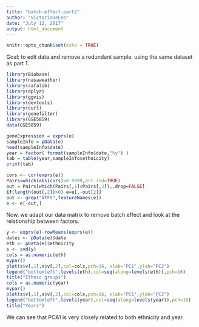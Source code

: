 ```yaml
---
title: "batch-effect-part2"
author: "VictoriaDeLeo"
date: "July 12, 2017"
output: html_document
---
```


```r
knitr::opts_chunk$set(echo = TRUE)
```

Goal: to edit data and remove a redundant sample, using the same dataset as part 1.

````r
library(Biobase)
library(nasaweather)
library(rafalib)
library(dplyr)
library(ggvis)
library(devtools)
library(curl)
library(genefilter)
library(GSE5859)
data(GSE5859)

````

````r
geneExpression = exprs(e)
sampleInfo = pData(e)
head(sampleInfo$date)
year = factor( format(sampleInfo$date,"%y") )
tab = table(year,sampleInfo$ethnicity)
print(tab)
````


````r
cors <- cor(exprs(e))
Pairs=which(abs(cors)>0.9999,arr.ind=TRUE)
out = Pairs[which(Pairs[,1]<Pairs[,2]),,drop=FALSE]
if(length(out[,2])>0) e=e[,-out[2]]
out <- grep("AFFX",featureNames(e))
e <- e[-out,]
````

Now, we adapt our data matrix to remove batch effect and look at the relationship between factors.

````r
y <- exprs(e)-rowMeans(exprs(e))
dates <- pData(e)$date
eth <- pData(e)$ethnicity
s <- svd(y)
cols = as.numeric(eth)
mypar()
plot(s$v[,1],s$v[,2],col=cols,pch=16, xlab="PC1",ylab="PC2")
legend("bottomleft",levels(eth),col=seq(along=levels(eth)),pch=16)
title("Ethnic groups")
cols = as.numeric(year)
mypar()
plot(s$v[,1],s$v[,2],col=cols,pch=16, xlab="PC1",ylab="PC2")
legend("bottomleft",levels(year),col=seq(along=levels(year)),pch=16)
title("Years")

````


We can see that PCA1 is very closely related to both ethnicity and year.



